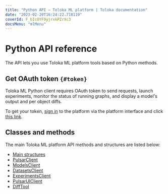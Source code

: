 ```yaml
---
title: "Python API — Toloka ML platform | Toloka documentation"
date: "2023-02-20T16:24:22.718119"
coverId: F_bIcOYF9yjrxkPZrXc3
docsMenu: "mlMenu"
---
```



# Python API reference

The API lets you use Toloka ML platform tools based on Python methods.

<PipInstall/>

## Get OAuth token `{#token}`

Toloka ML Python client requires OAuth token to send requests, launch experiments, monitor the status of running graphs, and display a model's output and per object diffs.

To get your token, [sign in](/docs/toloka-ml/quickstart#authorization) to the platform via the platform interface and click [this link](https://tolokamodels.tech/token).

## Classes and methods

The main Toloka ML platform API methods and structures are listed below:

* [Main structures](/docs/toloka-ml/reference/ml_platform.core.DatasetInfo/)
* [PulsarClient](/docs/toloka-ml/reference/ml_platform.client.PulsarClient/)
* [ModelsClient](/docs/toloka-ml/reference/ml_platform.models.ModelsClient/)
* [DatasetsClient](/docs/toloka-ml/reference/ml_platform.datasets.DatasetsClient/)
* [ExperimentsClient](/docs/toloka-ml/reference/ml_platform.experiments.ExperimentsClient/)
* [PulsarUIClient](/docs/toloka-ml/reference/ml_platform.ui.PulsarUIClient/)
* [DiffTool](/docs/toloka-ml/reference/ml_platform.diff_tool.DiffTool/)

